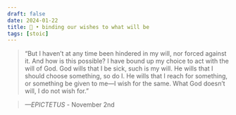 ```yaml
---
draft: false 
date: 2024-01-22
title: 🗿 • binding our wishes to what will be
tags: [stoic]
---
```


>  “But I haven’t at any time been hindered in my will, nor forced against it. And how is this possible? I have bound up my choice to act with the will of God. God wills that I be sick, such is my will. He wills that I should choose something, so do I. He wills that I reach for something, or something be given to me—I wish for the same. What God doesn’t will, I do not wish for.”

> *—EPICTETUS* - November 2nd